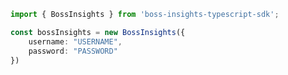 ```typescript index.ts
import { BossInsights } from 'boss-insights-typescript-sdk';

const bossInsights = new BossInsights({
    username: "USERNAME",
    password: "PASSWORD"
})
```